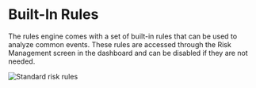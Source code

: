 # Built-In Rules

The rules engine comes with a set of built-in rules that can be used to analyze
common events. These rules are accessed through the Risk Management screen in
the dashboard and can be disabled if they are not needed.

![Standard risk rules](/standard-rules.png)
